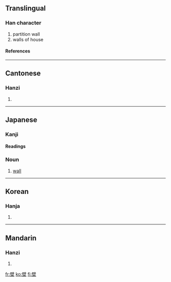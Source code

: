 ==Translingual==
===Han character===
{{Han char|rn=32|rad=土|as=13|sn=16|four=7010<sub>4</sub>|canj=尸十土 (SJG)}}
# partition wall
# walls of house
====References====
{{Han ref|kx=0240.100|dkj=05516|dj=0479.290|hdz=10494.080|uh=58C1|ud=22721|bh=BEC0|bd=48832}}
----
==Cantonese==
===Hanzi===
{{yue-hanzi|jyut=|y=bik1}}
# {{defn|Cantonese}}
----

== Japanese ==
===Kanji===
{{ja-kanji|grade=c|rs=土13}}
====Readings====
{{ja-readings|on=[[へき]] ([[heki]])|kun=[[かべ]] ([[kabe]])}}
===Noun===
{{ja-noun|k|count=|hira=かべ|kata=|rom=kabe|kanji=|kyu=|shin=|hidx=}}
# [[wall]]

----

==Korean==
===Hanja===
{{ko-hanja|hangeul=벽|rv=byeok|mr=pyŏk}}
# {{defn|Korean}}

----
==Mandarin==
===Hanzi===
{{cmn-hanzi|pin=[[bì]] ([[bi4]]), [[yǒng]] ([[yong3]])|wg=pi<sup>4</sup>, yung<sup>3</sup>}}
# {{defn|Mandarin}}


[[fr:壁]]
[[ko:壁]]
[[fi:壁]]